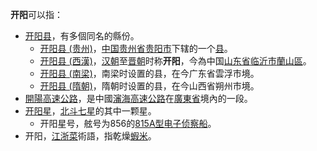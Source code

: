 '''开阳'''可以指：
* [[開陽縣_(消歧義)|开阳县]]，有多個同名的縣份。
** [[开阳县|开阳县 (贵州)]]，[[中华人民共和国|中国]][[贵州省|贵州省]][[贵阳市|贵阳市]]下辖的一个[[县|县]]。
** [[兰山区|开阳县 (西漢)]]，[[汉朝|汉朝]]至[[晋朝|晋朝]]时称'''开阳'''，今為中国[[山东省|山东省]][[临沂市|临沂市]][[蘭山區|蘭山區]]。
**[[开阳县_(南梁)|开阳县 (南梁)]]，南梁时设置的县，在今广东省雲浮市境。
**[[开阳县_(隋朝)|开阳县 (隋朝)]]，隋朝时设置的县，在今山西省朔州市境。
* [[開陽高速公路|開陽高速公路]]，是中國[[瀋海高速公路|瀋海高速公路]]在[[廣東省|廣東省]]境內的一段。
* [[开阳星|开阳星]]，[[北斗七星|北斗七星]]的其中一颗星。
** 开阳星号，舷号为856的[[815型電子偵察艦|815A型电子侦察船]]。
*  开阳，[[江浙菜|江浙菜]]術語，指乾燥[[蝦米|蝦米]]。
{{disambig|Cat=二字中國相關消歧義}}
